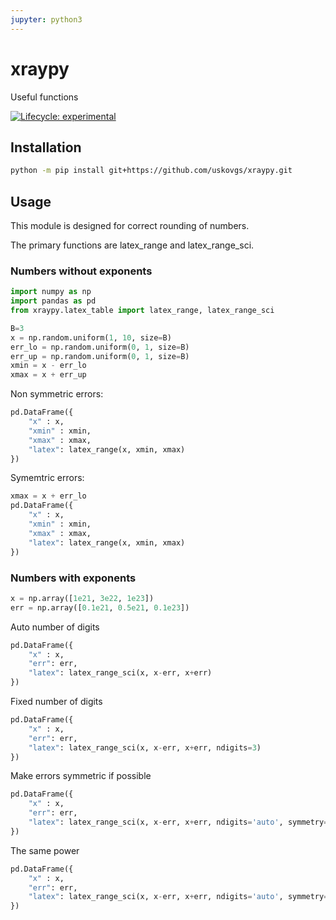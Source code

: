 ```yaml
---
jupyter: python3
---
```


# xraypy

Useful functions

<!-- badges: start -->
[![Lifecycle: experimental](https://img.shields.io/badge/lifecycle-experimental-orange.svg)](https://lifecycle.r-lib.org/articles/stages.html#experimental)
<!-- badges: end -->

## Installation

```bash
python -m pip install git+https://github.com/uskovgs/xraypy.git
```

## Usage

This module is designed for correct rounding of numbers.

The primary functions are latex_range and latex_range_sci.

### Numbers without exponents

```python
import numpy as np
import pandas as pd
from xraypy.latex_table import latex_range, latex_range_sci

B=3
x = np.random.uniform(1, 10, size=B)
err_lo = np.random.uniform(0, 1, size=B)
err_up = np.random.uniform(0, 1, size=B)
xmin = x - err_lo
xmax = x + err_up
```


Non symmetric errors:
```python
pd.DataFrame({
    "x" : x,
    "xmin" : xmin,
    "xmax" : xmax,
    "latex": latex_range(x, xmin, xmax)
})
```

Symemtric errors:
```python
xmax = x + err_lo
pd.DataFrame({
    "x" : x,
    "xmin" : xmin,
    "xmax" : xmax,
    "latex": latex_range(x, xmin, xmax)
})
```

### Numbers with exponents

```python
x = np.array([1e21, 3e22, 1e23])
err = np.array([0.1e21, 0.5e21, 0.1e23])
```

Auto number of digits

```python
pd.DataFrame({
    "x" : x,
    "err": err,
    "latex": latex_range_sci(x, x-err, x+err)
})
```

Fixed number of digits

```python
pd.DataFrame({
    "x" : x,
    "err": err,
    "latex": latex_range_sci(x, x-err, x+err, ndigits=3)
})
```

Make errors symmetric if possible

```python
pd.DataFrame({
    "x" : x,
    "err": err,
    "latex": latex_range_sci(x, x-err, x+err, ndigits='auto', symmetry=True)
})
```

The same power

```python
pd.DataFrame({
    "x" : x,
    "err": err,
    "latex": latex_range_sci(x, x-err, x+err, ndigits='auto', symmetry=True, base_pow=22)
})
```
